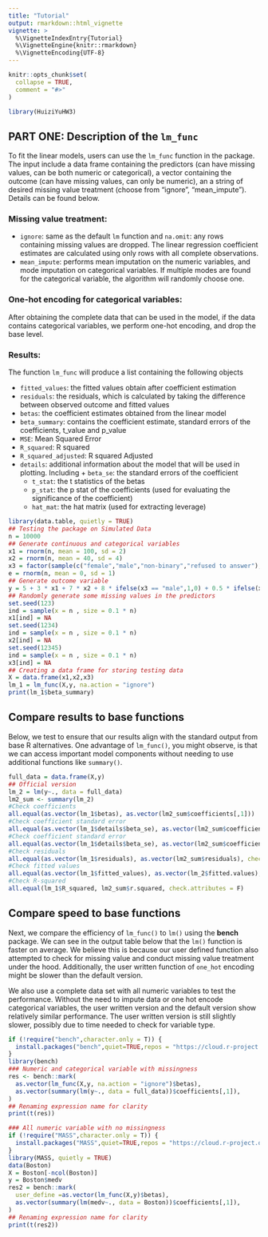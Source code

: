 ```yaml
---
title: "Tutorial"
output: rmarkdown::html_vignette
vignette: >
  %\VignetteIndexEntry{Tutorial}
  %\VignetteEngine{knitr::rmarkdown}
  %\VignetteEncoding{UTF-8}
---
```


```r
knitr::opts_chunk$set(
  collapse = TRUE,
  comment = "#>"
)
```

```r
library(HuiziYuHW3)
```

## PART ONE: Description of the `lm_func` 

To fit the linear models, users can use the `lm_func` function in the package. The input include a data frame containing the predictors (can have missing values, can be both numeric or categorical), a vector containing the outcome (can have missing values, can only be numeric), an a string of desired missing value treatment (choose from "ignore", "mean_impute"). Details can be found below. 

### Missing value treatment:

* `ignore`: same as the default `lm` function and `na.omit`: any rows containing missing values are dropped. The linear regression coefficient estimates are calculated using only rows with all complete observations. 
* `mean_impute`: performs mean imputation on the numeric variables, and mode imputation on categorical variables. If multiple modes are found for the categorical variable, the algorithm will randomly choose one. 

### One-hot encoding for categorical variables: 

After obtaining the complete data that can be used in the model, if the data contains categorical variables, we perform one-hot encoding, and drop the base level. 


### Results:

The function `lm_func` will produce a list containing the following objects

* `fitted_values`: the fitted values obtain after coefficient estimation
* `residuals`: the residuals, which is calculated by taking the difference between observed outcome and fitted values
* `betas`: the coefficient estimates obtained from the linear model
* `beta_summary`: contains the coefficient estimate, standard errors of the coefficients, t_value and p_value
* `MSE`: Mean Squared Error
* `R_squared`: R squared
* `R_squared_adjusted`: R squared Adjusted
* `details`: additional information about the model that will be used in plotting. Including      + `beta_se`: the standard errors of the coefficient
   + `t_stat`: the t statistics of the betas
   + `p_stat`: the p stat of the coefficients (used for evaluating the significance of the coefficient)
   + `hat_mat`: the hat matrix (used for extracting leverage)

```r
library(data.table, quietly = TRUE)
## Testing the package on Simulated Data
n = 10000
## Generate continuous and categorical variables
x1 = rnorm(n, mean = 100, sd = 2)
x2 = rnorm(n, mean = 40, sd = 4)
x3 = factor(sample(c("female","male","non-binary","refused to answer"), size = n, replace = TRUE))
e = rnorm(n, mean = 0, sd = 1)
## Generate outcome variable
y = 5 + 3 * x1 + 7 * x2 + 8 * ifelse(x3 == "male",1,0) + 0.5 * ifelse(x3 == "refused to answer",1,0) + 10 * ifelse(x3 == "non-binary",1,0) + e
## Randomly generate some missing values in the predictors
set.seed(123)
ind = sample(x = n , size = 0.1 * n)
x1[ind] = NA
set.seed(1234)
ind = sample(x = n , size = 0.1 * n)
x2[ind] = NA
set.seed(12345)
ind = sample(x = n , size = 0.1 * n)
x3[ind] = NA
## Creating a data frame for storing testing data
X = data.frame(x1,x2,x3)
lm_1 = lm_func(X,y, na.action = "ignore")
print(lm_1$beta_summary)
```

## Compare results to base functions

Below, we test to ensure that our results align with the standard output from base R alternatives. One advantage of `lm_func()`, you might observe, is that we can access important model components without needing to use additional functions like `summary()`.

```r
full_data = data.frame(X,y)
## Official version
lm_2 = lm(y~., data = full_data)
lm2_sum <- summary(lm_2)
#Check coefficients
all.equal(as.vector(lm_1$betas), as.vector(lm2_sum$coefficients[,1]))
#Check coefficient standard error
all.equal(as.vector(lm_1$details$beta_se), as.vector(lm2_sum$coefficients[,2]))
#Check coefficient standard error
all.equal(as.vector(lm_1$details$beta_se), as.vector(lm2_sum$coefficients[,2]))
#Check residuals
all.equal(as.vector(lm_1$residuals), as.vector(lm2_sum$residuals), check.attributes = F)
#Check fitted values
all.equal(as.vector(lm_1$fitted_values), as.vector(lm_2$fitted.values), check.attributes = F)
#Check R-squared
all.equal(lm_1$R_squared, lm2_sum$r.squared, check.attributes = F)
```

## Compare speed to base functions
Next, we compare the efficiency of `lm_func()` to `lm()` using the **bench** package. We can see in the output table below that the `lm()` function is faster on average. We believe this is because our user defined function also attempted to check for missing value and conduct missing value treatment under the hood. Additionally, the user written function of `one_hot` encoding might be slower than the default version. 

We also use a complete data set with all numeric variables to test the performance. Without the need to impute data or one hot encode categorical variables, the user written version and the default version show relatively similar performance. The user written version is still slightly slower, possibly due to time needed to check for variable type. 

```r
if (!require("bench",character.only = T)) {
  install.packages("bench",quiet=TRUE,repos = "https://cloud.r-project.org")
}
library(bench)
### Numeric and categorical variable with missingness
res <- bench::mark(
  as.vector(lm_func(X,y, na.action = "ignore")$betas),
  as.vector(summary(lm(y~., data = full_data))$coefficients[,1]),
)
## Renaming expression name for clarity
print(t(res))

### All numeric variable with no missingness
if (!require("MASS",character.only = T)) {
  install.packages("MASS",quiet=TRUE,repos = "https://cloud.r-project.org")
}
library(MASS, quietly = TRUE)
data(Boston)
X = Boston[-ncol(Boston)]
y = Boston$medv
res2 = bench::mark(
  user_define =as.vector(lm_func(X,y)$betas),
  as.vector(summary(lm(medv~., data = Boston))$coefficients[,1]),
)
## Renaming expression name for clarity
print(t(res2))
```
